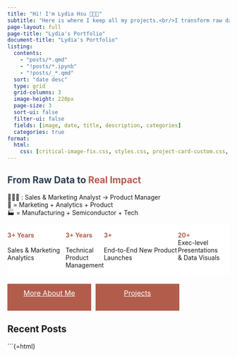 ```yaml
---
title: "Hi! I'm Lydia Hsu 👩🏻‍💻"
subtitle: "Here is where I keep all my projects.<br/>I transform raw data into **actionable insights** and **market-ready products** that accelerate growth."
page-layout: full
page-title: "Lydia's Portfolio"
document-title: "Lydia's Portfolio"
listing:
  contents: 
    - "posts/*.qmd"
    - "!posts/*.ipynb"
    - "!posts/_*.qmd"
  sort: "date desc"
  type: grid
  grid-columns: 3
  image-height: 220px
  page-size: 3
  sort-ui: false
  filter-ui: false
  fields: [image, date, title, description, categories]
  categories: true
format:
  html:
    css: [critical-image-fix.css, styles.css, project-card-custom.css, title-hard-fix.css, card-hover-animation.css, card-click-enhancement.css]
---
```


```{=html}
<!-- Force all images to be visible immediately -->
<script src="js/force-show-images.js"></script>

<!-- Remove any existing Show Images buttons -->
<script src="js/remove-show-button.js"></script>

<!-- Reliable card navigation - high priority -->
<script src="js/reliable-card-navigation.js"></script>

<!-- Disable all card hover animations -->
<script src="js/disable-card-animations.js"></script>

<!-- Ensure cards are reliably clickable -->
<script src="js/card-click-fix.js"></script>

<!-- Early load critical scripts -->
<script>
// Create a style element for immediate critical styles
document.addEventListener('DOMContentLoaded', function() {
  // Mark page as loading
  document.body.classList.add('page-loading');
});
</script>

<!-- Critical visibility fix for hero banner only -->
<style>
  .hero-banner * {
    opacity: 1 !important;
    visibility: visible !important;
  }
  .hero-stats {
    display: flex !important;
  }
  .hero-banner h2 {
    color: #2C3E50 !important;
  }
  .highlight-word {
    color: #B25D4C !important;
  }
  .stat-item strong {
    color: #B25D4C !important;
    display: block !important;
  }
  .stat-item span {
    color: #7F8C8D !important;
  }
  .stat-item {
    background: white !important;
  }
  .btn-primary {
    background-color: #B25D4C !important;
    color: white !important;
  }
</style>
```

::: {.hero-banner}

::: {.hero-content}

## From Raw Data to <span class="highlight-word">Real Impact</span> {.animate-text .no-anchor}

::: {.animate-up}
👩🏻‍💼 : Sales & Marketing Analyst -> Product Manager<br/>🧠 = Marketing + Analytics + Product<br/>🏭 = Manufacturing + Semiconductor + Tech
:::

::: {.hero-stats}
::: {.stat-item}
**3+ Years**  
Sales & 
Marketing 
Analytics
:::

::: {.stat-item}
**3+ Years**  
Technical
Product  
Management
:::

::: {.stat-item}
**3+**
<br/>End-to-End
New Product 
Launches
:::

::: {.stat-item}
**20+**
Exec-level Presentations<br/>& Data Visuals
:::
:::

```{=html}
<!-- Prevent page load glitches -->
<script src="js/page-load-fix.js"></script>

<div style="display: flex; flex-direction: row; gap: 10px; margin-top: 20px; justify-content: flex-start; align-items: center;">
  <a href="about.qmd" class="btn btn-primary cta-button" style="display: inline-block; white-space: nowrap; height: 45px; line-height: 27px; padding: 8px 20px; font-size: 16px; min-width: 150px; text-align: center;">More About Me</a>
  <a href="projects.qmd" class="btn btn-primary cta-button" style="display: inline-block; white-space: nowrap; height: 45px; line-height: 27px; padding: 8px 20px; font-size: 16px; min-width: 150px; text-align: center;">Projects</a>
</div>
```

:::
:::

::: {.docs-list-title-container}
# Recent Posts {.docs-list-title .no-anchor}
:::

::: {.posts-section}
:::{#listing-posts}
:::
:::

```{=html}
<!-- Direct fix for title refresh glitches -->
<script src="js/title-refresh-fix.js"></script>

<!-- Basic title styling -->
<script src="js/title-fix.js"></script>

<!-- Make project links open in the same tab -->
<script src="js/same-tab-links.js"></script>

<!-- Fix image loading glitches -->
<script src="js/image-preload-fix.js"></script>

<!-- Remove critical styles once everything is loaded -->
<script src="js/critical-styles-cleanup.js"></script>